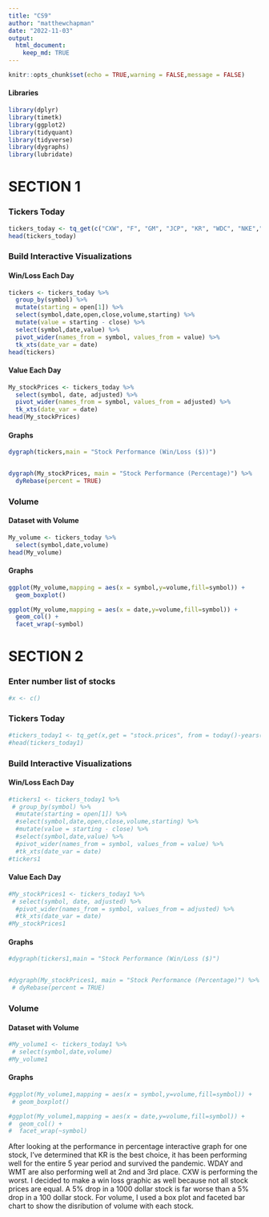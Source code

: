 ```yaml
---
title: "CS9"
author: "matthewchapman"
date: "2022-11-03"
output: 
  html_document:
    keep_md: TRUE
---
```


```r
knitr::opts_chunk$set(echo = TRUE,warning = FALSE,message = FALSE)
```

#### Libraries
```r
library(dplyr)
library(timetk)
library(ggplot2)
library(tidyquant)
library(tidyverse)
library(dygraphs)
library(lubridate)
```

# SECTION 1
### Tickers Today
```r
tickers_today <- tq_get(c("CXW", "F", "GM", "JCP", "KR", "WDC", "NKE","T", "WDAY", "WFC", "WMT"),get = "stock.prices", from = today()-years(5))
head(tickers_today)
```

### Build Interactive Visualizations
#### Win/Loss Each Day
```r
tickers <- tickers_today %>%
  group_by(symbol) %>%
  mutate(starting = open[1]) %>%
  select(symbol,date,open,close,volume,starting) %>%
  mutate(value = starting - close) %>%
  select(symbol,date,value) %>%
  pivot_wider(names_from = symbol, values_from = value) %>%
  tk_xts(date_var = date)
head(tickers)
```
#### Value Each Day
```r
My_stockPrices <- tickers_today %>%
  select(symbol, date, adjusted) %>%
  pivot_wider(names_from = symbol, values_from = adjusted) %>%
  tk_xts(date_var = date)
head(My_stockPrices)
```
#### Graphs
```r
dygraph(tickers,main = "Stock Performance (Win/Loss ($))")


dygraph(My_stockPrices, main = "Stock Performance (Percentage)") %>%
  dyRebase(percent = TRUE) 
```


### Volume
#### Dataset with Volume
```r
My_volume <- tickers_today %>%
  select(symbol,date,volume)
head(My_volume)
```
#### Graphs
```r
ggplot(My_volume,mapping = aes(x = symbol,y=volume,fill=symbol)) +
  geom_boxplot()

ggplot(My_volume,mapping = aes(x = date,y=volume,fill=symbol)) +
  geom_col() +
  facet_wrap(~symbol)
```





# SECTION 2
### Enter number list of stocks
```r
#x <- c()
```
### Tickers Today
```r
#tickers_today1 <- tq_get(x,get = "stock.prices", from = today()-years(5))
#head(tickers_today1)
```

### Build Interactive Visualizations
#### Win/Loss Each Day
```r
#tickers1 <- tickers_today1 %>%
 # group_by(symbol) %>%
  #mutate(starting = open[1]) %>%
  #select(symbol,date,open,close,volume,starting) %>%
  #mutate(value = starting - close) %>%
  #select(symbol,date,value) %>%
  #pivot_wider(names_from = symbol, values_from = value) %>%
  #tk_xts(date_var = date)
#tickers1
```
#### Value Each Day
```r
#My_stockPrices1 <- tickers_today1 %>%
 # select(symbol, date, adjusted) %>%
  #pivot_wider(names_from = symbol, values_from = adjusted) %>%
  #tk_xts(date_var = date)
#My_stockPrices1
```
#### Graphs
```r
#dygraph(tickers1,main = "Stock Performance (Win/Loss ($)")


#dygraph(My_stockPrices1, main = "Stock Performance (Percentage)") %>%
 # dyRebase(percent = TRUE) 
```


### Volume
#### Dataset with Volume
```r
#My_volume1 <- tickers_today1 %>%
 # select(symbol,date,volume)
#My_volume1
```
#### Graphs
```r
#ggplot(My_volume1,mapping = aes(x = symbol,y=volume,fill=symbol)) +
 # geom_boxplot()

#ggplot(My_volume1,mapping = aes(x = date,y=volume,fill=symbol)) +
#  geom_col() +
#  facet_wrap(~symbol)
```

After looking at the performance in percentage interactive graph for one stock, I've determined that KR is the best choice, it has been performing well for the entire 5 year period and survived the pandemic. WDAY and WMT are also performing well at 2nd and 3rd place. CXW is performing the worst. I decided to make a win loss graphic as well because not all stock prices are equal. A 5% drop in a 1000 dollar stock is far worse than a 5% drop in a 100 dollar stock. For volume, I used a box plot and faceted bar chart to show the disribution of volume with each stock.